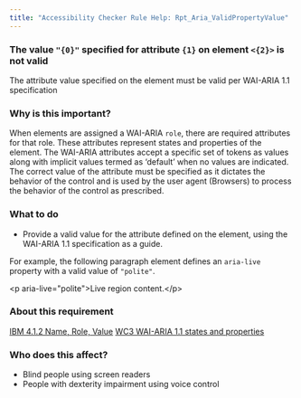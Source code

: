 ```yaml
---
title: "Accessibility Checker Rule Help: Rpt_Aria_ValidPropertyValue"
---
```


<div className="toolHelp">
<Row>
<Column colLg={16} colMd={8} colSm={4} className="toolHead">

### The value `"{0}"` specified for attribute `{1}` on element `<{2}>` is not valid

<div id="locLevel"></div>

The attribute value specified on the element must be valid per WAI-ARIA 1.1 specification

</Column>
</Row>
<Row>
<Column colLg={11} colMd={5} colSm={4} className="toolMain">

### Why is this important?

When elements are assigned a WAI-ARIA `role`, there are required attributes for that role. These attributes represent states and properties of the element. The WAI-ARIA attributes accept a specific set of tokens as values along with implicit values termed as ‘default’ when no values are indicated. The correct value of the attribute must be specified as it dictates the behavior of the control and is used by the user agent (Browsers) to process the behavior of the control as prescribed.

<div id="locSnippet"></div>

### What to do

* Provide a valid value for the attribute defined on the element, using the WAI-ARIA 1.1 specification as a guide.

For example, the following paragraph element defines an `aria-live` property with a valid value of `"polite"`.

<CodeSnippet type="multi" light={true}> 
&lt;p aria-live="polite"&gt;Live region content.&lt;/p&gt;</CodeSnippet>

</Column>
<Column colLg={5} colMd={3} colSm={4} className="toolLeft">

### About this requirement

[IBM 4.1.2 Name, Role, Value](https://www.ibm.com/able/guidelines/ci162/name_role_value.html)
[WC3 WAI-ARIA 1.1 states and properties](https://www.w3.org/WAI/PF/aria-1.1/states_and_properties)

### Who does this affect?

* Blind people using screen readers
* People with dexterity impairment using voice control

</Column>
</Row>
</div>

